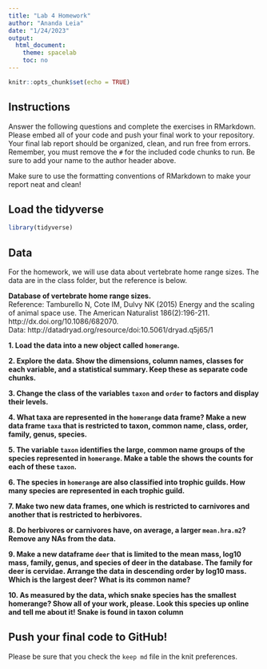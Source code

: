 ```yaml
---
title: "Lab 4 Homework"
author: "Ananda Leia"
date: "1/24/2023"
output:
  html_document:
    theme: spacelab
    toc: no
---
```


```r
knitr::opts_chunk$set(echo = TRUE)
```

## Instructions
Answer the following questions and complete the exercises in RMarkdown. Please embed all of your code and push your final work to your repository. Your final lab report should be organized, clean, and run free from errors. Remember, you must remove the `#` for the included code chunks to run. Be sure to add your name to the author header above.  

Make sure to use the formatting conventions of RMarkdown to make your report neat and clean!  

## Load the tidyverse
```r
library(tidyverse)
```

## Data
For the homework, we will use data about vertebrate home range sizes. The data are in the class folder, but the reference is below.  

**Database of vertebrate home range sizes.**  
Reference: Tamburello N, Cote IM, Dulvy NK (2015) Energy and the scaling of animal space use. The American Naturalist 186(2):196-211. http://dx.doi.org/10.1086/682070.  
Data: http://datadryad.org/resource/doi:10.5061/dryad.q5j65/1  

**1. Load the data into a new object called `homerange`.**

**2. Explore the data. Show the dimensions, column names, classes for each variable, and a statistical summary. Keep these as separate code chunks.**  

**3. Change the class of the variables `taxon` and `order` to factors and display their levels.**  

**4. What taxa are represented in the `homerange` data frame? Make a new data frame `taxa` that is restricted to taxon, common name, class, order, family, genus, species.**  

**5. The variable `taxon` identifies the large, common name groups of the species represented in `homerange`. Make a table the shows the counts for each of these `taxon`.**  

**6. The species in `homerange` are also classified into trophic guilds. How many species are represented in each trophic guild.**  

**7. Make two new data frames, one which is restricted to carnivores and another that is restricted to herbivores.**  

**8. Do herbivores or carnivores have, on average, a larger `mean.hra.m2`? Remove any NAs from the data.**  

**9. Make a new dataframe `deer` that is limited to the mean mass, log10 mass, family, genus, and species of deer in the database. The family for deer is cervidae. Arrange the data in descending order by log10 mass. Which is the largest deer? What is its common name?**  

**10. As measured by the data, which snake species has the smallest homerange? Show all of your work, please. Look this species up online and tell me about it!** **Snake is found in taxon column**    

## Push your final code to GitHub!
Please be sure that you check the `keep md` file in the knit preferences.   